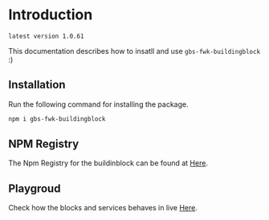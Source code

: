 # Introduction

`latest version 1.0.61`

This documentation describes how to insatll and use `gbs-fwk-buildingblock` :)

## Installation

Run the following command for installing the package.

```bash copy
npm i gbs-fwk-buildingblock
```

## NPM Registry

The Npm Registry for the buildinblock can be found at [Here](https://www.npmjs.com/package/gbs-fwk-buildingblock).

## Playgroud


Check how the blocks and services behaves in live <Link href="/play-ground"><u>Here</u></Link>.
